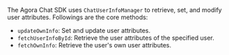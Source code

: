 <PlatformWrapper platform="flutter">

The Agora Chat SDK uses `ChatUserInfoManager` to retrieve, set, and modify user attributes. Followings are the core methods:
- `updateOwnInfo`: Set and update user attributes.
- `fetchUserInfoById`: Retrieve the user attributes of the specified user.
- `fetchOwnInfo`: Retrieve the user's own user attributes.

</PlatformWrapper>